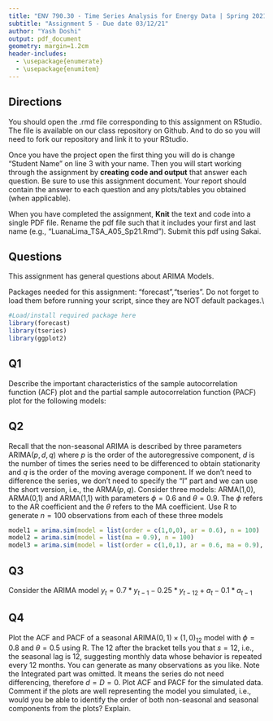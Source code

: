 ```yaml
---
title: "ENV 790.30 - Time Series Analysis for Energy Data | Spring 2021"
subtitle: "Assignment 5 - Due date 03/12/21"
author: "Yash Doshi"
output: pdf_document
geometry: margin=1.2cm
header-includes:
  - \usepackage{enumerate}
  - \usepackage{enumitem}
---
```

  
## Directions
  
  You should open the .rmd file corresponding to this assignment on RStudio. The file is available on our class repository on Github. And to do so you will need to fork our repository and link it to your RStudio.  

Once you have the project open the first thing you will do is change "Student Name" on line 3 with your name. 
Then you will start working through the assignment by  **creating code and output** that answer each question. Be sure to use this assignment document. Your report should contain the answer to each question and any plots/tables you obtained (when applicable).

When you have completed the assignment, **Knit** the text and code into a single PDF file. Rename the pdf file such that it includes your first and last name (e.g., "LuanaLima_TSA_A05_Sp21.Rmd"). Submit this pdf using Sakai. 

## Questions 

This assignment has general questions about ARIMA Models. 

Packages needed for this assignment: "forecast","tseries". Do not forget to load them before running your script, since they are NOT default packages.\\

```r
#Load/install required package here
library(forecast)
library(tseries)
library(ggplot2)
```


## Q1
Describe the important characteristics of the sample autocorrelation function (ACF) plot and the partial sample autocorrelation function (PACF) plot for the following models: 

\begin{enumerate}[label=(\alph*)]

\item AR(2)

AR is an autoregressive model, meaning we perform regression on previous observations. The generalize the idea of regression to represent the linear dependence between a dependent variable and an explanatory variable. If we only have one previous observation, then we say that we are working with 1st order autoregressive process, or AR 1 model. The order is related to how many previous observations you have on your regression, or how many previous observations do we need to have a good representation of Yt (our independent variable). 

AR models show a slow decay on ACFs. Slow decay means how long does it take to reach 0 in ACF plot. In simpler terms, if the values go up, they will stay up for sometime. They will not drop from a positive number to a negative number all of a sudden. We can say that AR models have a relatively long memory. Since AR models decay exponentially with time, it means that there is some relationship between the current observation and previous observations. 

The PACF plots will help us in identifying the order of the AR model. PACF will cut-off at the order of the AR model. For instance, if the order is 1, then anything after lag two will be insignificant. There is only one significant correlation with previous observations.

\item MA(1)

MA models have short to no memory. Therefore, its plots will have high fluctuations. For instance, it can go from -3 to 6 to -10 in three consecutive time periods. MA components can have an order higher than 1. 

For MA models, ACFs will identify the order of the model. Unlike AR models, there will be no slow decay for MA terms in the ACF. However, PACF of MA models will have a slow, exponential decay. 
If stationary models have a negative autocorrelation at lag 1, MA terms work the best.

\end{enumerate}

## Q2
Recall that the non-seasonal ARIMA is described by three parameters ARIMA$(p,d,q)$ where $p$ is the order of the autoregressive component, $d$ is the number of times the series need to be differenced to obtain stationarity and $q$ is the order of the moving average component. If we don't need to difference the series, we don't need to specify the "I" part and we can use the short version, i.e., the ARMA$(p,q)$. Consider three models: ARMA(1,0), ARMA(0,1) and ARMA(1,1) with parameters $\phi=0.6$ and $\theta= 0.9$. The $\phi$ refers to the AR coefficient and the $\theta$ refers to the MA coefficient. Use R to generate $n=100$ observations from each of these three models

```r
model1 = arima.sim(model = list(order = c(1,0,0), ar = 0.6), n = 100)
model2 = arima.sim(model = list(ma = 0.9), n = 100)
model3 = arima.sim(model = list(order = c(1,0,1), ar = 0.6, ma = 0.9), n = 100)
```


\begin{enumerate}[label=(\alph*)]

\item Plot the sample ACF for each of these models in one window to facilitate comparison (Hint: use command $par(mfrow=c(1,3))$ that divides the plotting window in three columns).  

```r
par(mfrow = c(1,3))
acf1 = Acf(model1, lag.max = 40, main = "ACF of ARMA(1,0)")
acf2 = Acf(model2, lag.max = 40, main = "ACF of ARMA(0,1)")
acf3 = Acf(model3, lag.max = 40, main = "ACF of ARMA(1,1)")
```


\item Plot the sample PACF for each of these models in one window to facilitate comparison.  

```r
par(mfrow = c(1,3))
pacf1 = Pacf(model1, lag.max = 40, main = "PACF of ARMA(1,0)")
pacf2 = Pacf(model2, lag.max = 40, main = "PACF of ARMA(0,1)")
pacf3 = Pacf(model3, lag.max = 40, main = "PACF of ARMA(1,1)")

```

\item Look at the ACFs and PACFs. Imagine you had these plots for a data set and you were asked to identify the model, i.e., is it AR, MA or ARMA and the order of each component. Would you be identify them correctly? Explain your answer.

> Answer:

\item Compare the ACF and PACF values R computed with the theoretical values you provided for the coefficients. Do they match? Explain your answer.

> Answer: 


\item Increase number of observations to $n=1000$ and repeat parts (a)-(d).

```r

```

\end{enumerate}

## Q3

Consider the ARIMA model $y_t=0.7*y_{t-1}-0.25*y_{t-12}+a_t-0.1*a_{t-1}$

\begin{enumerate}[label=(\alph*)]

\item Identify the model using the notation ARIMA$(p,d,q)(P,D,Q)_ s$, i.e., identify the integers $p,d,q,P,D,Q,s$ (if possible) from the equation.

p = 1
d = 0
q = 1
P = 1
D = 0
Q = 0

\item Also from the equation what are the values of the parameters, i.e., model coefficients. 

p


\end{enumerate}


## Q4

Plot the ACF and PACF of a seasonal ARIMA$(0, 1)\times(1, 0)_{12}$ model with $\phi =0 .8$ and $\theta = 0.5$ using R. The $12$ after the bracket tells you that $s=12$, i.e., the seasonal lag is 12, suggesting monthly data whose behavior is repeated every 12 months. You can generate as many observations as you like. Note the Integrated part was omitted. It means the series do not need differencing, therefore $d=D=0$. Plot ACF and PACF for the simulated data. Comment if the plots are well representing the model you simulated, i.e., would you be able to identify the order of both non-seasonal and seasonal components from the plots? Explain.

```r

```


